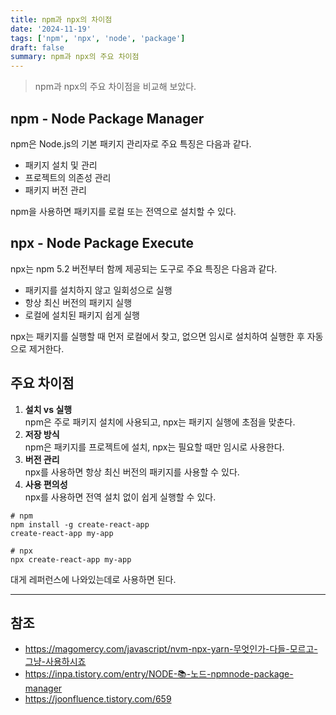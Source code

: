 ```yaml
---
title: npm과 npx의 차이점
date: '2024-11-19'
tags: ['npm', 'npx', 'node', 'package']
draft: false
summary: npm과 npx의 주요 차이점
---
```


> npm과 npx의 주요 차이점을 비교해 보았다.

## npm - Node Package Manager

npm은 Node.js의 기본 패키지 관리자로 주요 특징은 다음과 같다.

- 패키지 설치 및 관리
- 프로젝트의 의존성 관리
- 패키지 버전 관리

npm을 사용하면 패키지를 로컬 또는 전역으로 설치할 수 있다.

## npx - Node Package Execute

npx는 npm 5.2 버전부터 함께 제공되는 도구로 주요 특징은 다음과 같다.

- 패키지를 설치하지 않고 일회성으로 실행
- 항상 최신 버전의 패키지 실행
- 로컬에 설치된 패키지 쉽게 실행

npx는 패키지를 실행할 때 먼저 로컬에서 찾고, 없으면 임시로 설치하여 실행한 후 자동으로 제거한다.

## 주요 차이점

1. **설치 vs 실행**  
   npm은 주로 패키지 설치에 사용되고, npx는 패키지 실행에 초점을 맞춘다.
2. **저장 방식**  
   npm은 패키지를 프로젝트에 설치, npx는 필요할 때만 임시로 사용한다.
3. **버전 관리**  
   npx를 사용하면 항상 최신 버전의 패키지를 사용할 수 있다.
4. **사용 편의성**  
   npx를 사용하면 전역 설치 없이 쉽게 실행할 수 있다.

```shell
# npm
npm install -g create-react-app
create-react-app my-app

# npx
npx create-react-app my-app
```

대게 레퍼런스에 나와있는데로 사용하면 된다.

---

## 참조

- https://magomercy.com/javascript/nvm-npx-yarn-무엇인가-다들-모르고-그냥-사용하시죠
- https://inpa.tistory.com/entry/NODE-📚-노드-npmnode-package-manager
- https://joonfluence.tistory.com/659
